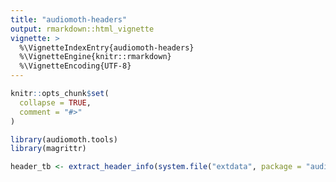 ```yaml
---
title: "audiomoth-headers"
output: rmarkdown::html_vignette
vignette: >
  %\VignetteIndexEntry{audiomoth-headers}
  %\VignetteEngine{knitr::rmarkdown}
  %\VignetteEncoding{UTF-8}
---
```


```r
knitr::opts_chunk$set(
  collapse = TRUE,
  comment = "#>"
)
```

```r
library(audiomoth.tools)
library(magrittr)
```

```r
header_tb <- extract_header_info(system.file("extdata", package = "audiomoth.tools"))
```

